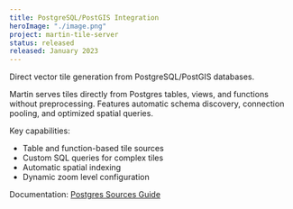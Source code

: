 ```yaml
---
title: PostgreSQL/PostGIS Integration
heroImage: "./image.png"
project: martin-tile-server
status: released
released: January 2023
---
```


Direct vector tile generation from PostgreSQL/PostGIS databases.

Martin serves tiles directly from Postgres tables, views, and functions without preprocessing.
Features automatic schema discovery, connection pooling, and optimized spatial queries.

Key capabilities:

- Table and function-based tile sources
- Custom SQL queries for complex tiles
- Automatic spatial indexing
- Dynamic zoom level configuration

Documentation: [Postgres Sources Guide](https://maplibre.org/martin/pg-connections.html)
